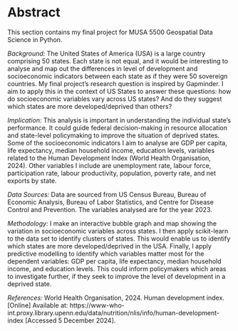 # Abstract

This section contains my final project for MUSA 5500 Geospatial Data Science in Python. 

*Background:*
    The United States of America (USA) is a large country comprising 50 states. Each state is not equal, and it would be interesting to analyse and map out the differences in level of development and socioeconomic indicators between each state as if they were 50 sovereign countries.
    My final project's research question is inspired by Gapminder. I aim to apply this in the context of US States to answer these questions: how do socioeconomic variables vary across US states? And do they suggest which states are more developed/deprived than others?

*Implication:*
    This analysis is important in understanding the individual state’s performance. It could guide federal decision-making in resource allocation and state-level policymaking to improve the situation of deprived states. Some of the socioeconomic indicators I aim to analyse are GDP per capita, life expectancy, median household income, education levels, variables related to the Human Development Index (World Health Organisation, 2024). Other variables I include are unemployment rate, labour force, participation rate, labour productivity, population, poverty rate, and net exports by state.

*Data Sources:*
    Data are sourced from US Census Bureau, Bureau of Economic Analysis, Bureau of Labor Statistics, and Centre for Disease Control and Prevention. The variables analysed are for the year 2023.

*Methodology:*
    I make an interactive bubble graph and map showing the variation in socioeconomic variables across states. I then apply scikit-learn to the data set to identify clusters of states. This would enable us to identify which states are more developed/deprived in the USA.
    Finally, I apply predictive modelling to identify which variables matter most for the dependent variables: GDP per capita, life expectancy, median household income, and education levels. This could inform policymakers which areas to investigate further, if they seek to improve the level of development in a deprived state.

*References:*
    World Health Organisation, 2024. Human development index. [Online] 
Available at: https://www-who-int.proxy.library.upenn.edu/data/nutrition/nlis/info/human-development-index
[Accessed 5 December 2024].
